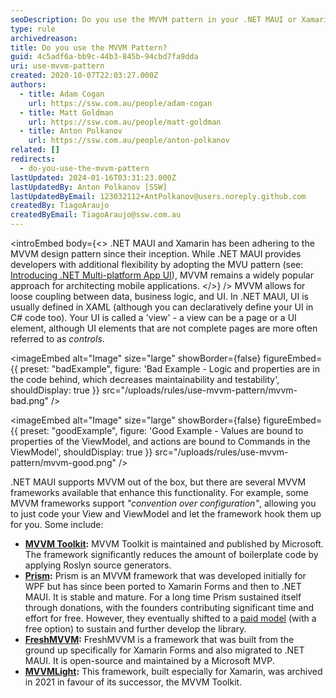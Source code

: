 ```yaml
---
seoDescription: Do you use the MVVM pattern in your .NET MAUI or Xamarin apps?
type: rule
archivedreason:
title: Do you use the MVVM Pattern?
guid: 4c5adf6a-bb9c-44b3-845b-94cbd7fa9dda
uri: use-mvvm-pattern
created: 2020-10-07T22:03:27.000Z
authors:
  - title: Adam Cogan
    url: https://ssw.com.au/people/adam-cogan
  - title: Matt Goldman
    url: https://ssw.com.au/people/matt-goldman
  - title: Anton Polkanov
    url: https://ssw.com.au/people/anton-polkanov
related: []
redirects:
  - do-you-use-the-mvvm-pattern
lastUpdated: 2024-01-16T03:31:23.000Z
lastUpdatedBy: Anton Polkanov [SSW]
lastUpdatedByEmail: 123032112+AntPolkanov@users.noreply.github.com
createdBy: TiagoAraujo
createdByEmail: TiagoAraujo@ssw.com.au
---
```


<introEmbed
  body={<>
.NET MAUI and Xamarin has been adhering to the MVVM design pattern since their inception. While .NET MAUI provides developers with additional flexibility by adopting the MVU pattern (see: [Introducing .NET Multi-platform App UI](https://devblogs.microsoft.com/dotnet/introducing-net-multi-platform-app-ui/?WT.mc_id=DT-MVP-33518)), MVVM remains a widely popular approach for architecting mobile applications.
  </>}
/>
MVVM allows for loose coupling between data, business logic, and UI. In .NET MAUI, UI is usually defined in XAML (although you can declaratively define your UI in C# code too). Your UI is called a 'view' - a view can be a page or a UI element, although UI elements that are not complete pages are more often referred to as _controls_.

<imageEmbed
  alt="Image"
  size="large"
  showBorder={false}
  figureEmbed={{
    preset: "badExample",
    figure: 'Bad Example - Logic and properties are in the code behind, which decreases maintainability and testability',
    shouldDisplay: true
  }}
  src="/uploads/rules/use-mvvm-pattern/mvvm-bad.png"
/>

<imageEmbed
  alt="Image"
  size="large"
  showBorder={false}
  figureEmbed={{
    preset: "goodExample",
    figure: 'Good Example - Values are bound to properties of the ViewModel, and actions are bound to Commands in the ViewModel',
    shouldDisplay: true
  }}
  src="/uploads/rules/use-mvvm-pattern/mvvm-good.png"
/>

.NET MAUI supports MVVM out of the box, but there are several MVVM frameworks available that enhance this functionality. For example, some MVVM frameworks support _"convention over configuration"_, allowing you to just code your View and ViewModel and let the framework hook them up for you. Some include:

* **[MVVM Toolkit](https://learn.microsoft.com/en-us/dotnet/communitytoolkit/mvvm/?WT.mc_id=DT-MVP-33518):** MVVM Toolkit is maintained and published by Microsoft. The framework significantly reduces the amount of boilerplate code by applying Roslyn source generators.
* **[Prism](https://github.com/PrismLibrary/Prism):** Prism is an MVVM framework that was developed initially for WPF but has since been ported to Xamarin Forms and then to .NET MAUI. It is stable and mature. For a long time Prism sustained itself through donations, with the founders contributing significant time and effort for free. However, they eventually shifted to a [paid model](https://prismlibrary.com/#pricing) (with a free option) to sustain and further develop the library.
* **[FreshMVVM](https://github.com/rid00z/FreshMvvm):** FreshMVVM is a framework that was built from the ground up specifically for Xamarin Forms and also migrated to .NET MAUI. It is open-source and maintained by a Microsoft MVP.
* **[MVVMLight](https://github.com/lbugnion/mvvmlight):** This framework, built especially for Xamarin, was archived in 2021 in favour of its successor, the MVVM Toolkit.
